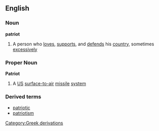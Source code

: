 ==English==
===Noun===
'''patriot'''
#A person who [[love]]s, [[support]]s, and [[defend]]s his [[country]], sometimes [[excessive]]ly
===Proper Noun===
{{wikipedia2|MIM-104 Patriot}}
'''Patriot'''
#A [[US]] [[surface-to-air]] [[missile]] [[system]]
===Derived terms===
*[[patriotic]]
*[[patriotism]]
[[Category:Greek derivations]]